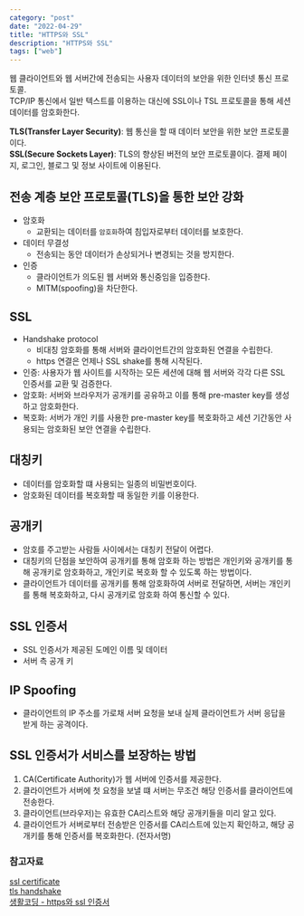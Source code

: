 ```yaml
---
category: "post"
date: "2022-04-29"
title: "HTTPS와 SSL"
description: "HTTPS와 SSL"
tags: ["web"]
---
```


웹 클라이언트와 웹 서버간에 전송되는 사용자 데이터의 보안을 위한 인터넷 통신 프로토콜.<br />
TCP/IP 통신에서 일반 텍스트를 이용하는 대신에 SSL이나 TSL 프로토콜을 통해 세션 데이터를 암호화한다.<br/>

**TLS(Transfer Layer Security)**: 웹 통신을 할 때 데이터 보안을 위한 보안 프로토콜이다.<br/>
**SSL(Secure Sockets Layer)**: TLS의 향상된 버전의 보안 프로토콜이다.
결제 페이지, 로그인, 블로그 및 정보 사이트에 이용된다.

## 전송 계층 보안 프로토콜(TLS)을 통한 보안 강화

- 암호화
  - 교환되는 데이터를 `암호화`하여 침입자로부터 데이터를 보호한다.
- 데이터 무결성
  - 전송되는 동안 데이터가 손상되거나 변경되는 것을 방지한다.
- 인증
  - 클라이언트가 의도된 웹 서버와 통신중임을 입증한다.
  - MITM(spoofing)을 차단한다.

## SSL

- Handshake protocol
  - 비대칭 암호화를 통해 서버와 클라이언트간의 암호화된 연결을 수립한다.
  - https 연결은 언제나 SSL shake를 통해 시작된다.
- 인증: 사용자가 웹 사이트를 시작하는 모든 세션에 대해 웹 서버와 각각 다른 SSL 인증서를 교환 및 검증한다.
- 암호화: 서버와 브라우저가 공개키를 공유하고 이를 통해 pre-master key를 생성하고 암호화한다.
- 복호화: 서버가 개인 키를 사용한 pre-master key를 복호화하고 세션 기간동안 사용되는 암호화된 보안 연결을 수립한다.

## 대칭키

- 데이터를 암호화할 떄 사용되는 일종의 비밀번호이다.
- 암호화된 데이터를 복호화할 때 동일한 키를 이용한다.

## 공개키

- 암호를 주고받는 사람들 사이에서는 대칭키 전달이 어렵다.
- 대칭키의 단점을 보안하여 공개키를 통해 암호화 하는 방법은 개인키와 공개키를 통해 공개키로 암호화하고, 개인키로 복호화 할 수 있도록 하는 방법이다.
- 클라이언트가 데이터를 공개키를 통해 암호화하여 서버로 전달하면, 서버는 개인키를 통해 복호화하고, 다시 공개키로 암호화 하여 통신할 수 있다.

## SSL 인증서

- SSL 인증서가 제공된 도메인 이름 및 데이터
- 서버 측 공개 키

## IP Spoofing

- 클라이언트의 IP 주소를 가로채 서버 요청을 보내 실제 클라이언트가 서버 응답을 받게 하는 공격이다.

## SSL 인증서가 서비스를 보장하는 방법

1. CA(Certificate Authority)가 웹 서버에 인증서를 제공한다.
2. 클라이언트가 서버에 첫 요청을 보낼 떄 서버는 무조건 해당 인증서를 클라이언트에 전송한다.
3. 클라이언트(브라우저)는 유효한 CA리스트와 해당 공개키들을 미리 알고 있다.
4. 클라이언트가 서버로부터 전송받은 인증서를 CA리스트에 있는지 확인하고, 해당 공개키를 통해 인증서를 복호화한다. (전자서명)

### 참고자료

[ssl certificate](https://www.cloudflare.com/ko-kr/learning/ssl/what-is-an-ssl-certificate/)<br/>
[tls handshake](https://www.cloudflare.com/ko-kr/learning/ssl/what-happens-in-a-tls-handshake/)<br/>
[생활코딩 - https와 ssl 인증서](https://opentutorials.org/course/228/4894#public)
